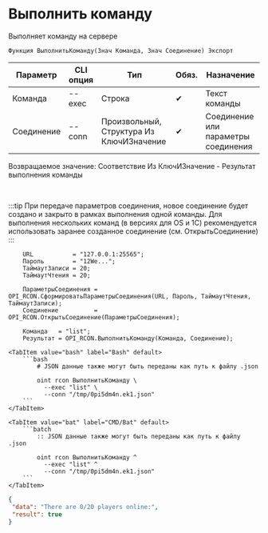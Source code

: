 ﻿---
sidebar_position: 2
description: Выполнить команду и другие функции для работы с RCON в Открытом пакете интеграций - бесплатной open-source библиотеке интеграций для 1С:Предприятие 8, OneScript и CLI
keywords: [1C, 1С, 1С:Предприятие, 1С:Предприятие 8.3, API, Интеграция, Сервисы, Обмен, OneScript, CLI, RCON]
---


# Выполнить команду
 Выполняет команду на сервере



`Функция ВыполнитьКоманду(Знач Команда, Знач Соединение) Экспорт`

  | Параметр | CLI опция | Тип | Обяз. | Назначение |
  |-|-|-|-|-|
  | Команда | --exec | Строка | &#x2714; | Текст команды |
  | Соединение | --conn | Произвольный, Структура Из КлючИЗначение | &#x2714; | Соединение или параметры соединения |

  
  Возвращаемое значение:   Соответствие Из КлючИЗначение - Результат выполнения команды

<br/>

:::tip
При передаче параметров соединения, новое соединение будет создано и закрыто в рамках выполнения одной команды. Для выполнения нескольких команд (в версиях для OS и 1С) рекомендуется использовать заранее созданное соединение (см. ОткрытьСоединение)
:::
<br/>



```bsl title="Пример использования для 1С:Предприятие/OneScript"
    URL           = "127.0.0.1:25565";
    Пароль        = "12We...";
    ТаймаутЗаписи = 20;
    ТаймаутЧтения = 20;

    ПараметрыСоединения = OPI_RCON.СформироватьПараметрыСоединения(URL, Пароль, ТаймаутЧтения, ТаймаутЗаписи);
    Соединение          = OPI_RCON.ОткрытьСоединение(ПараметрыСоединения);

    Команда   = "list";
    Результат = OPI_RCON.ВыполнитьКоманду(Команда, Соединение);
```
    

 <Tabs>
  
    <TabItem value="bash" label="Bash" default>
        ```bash
            # JSON данные также могут быть переданы как путь к файлу .json
            
            oint rcon ВыполнитьКоманду \
              --exec "list" \
              --conn "/tmp/0pi5dm4n.ek1.json"
        ```
    </TabItem>
  
    <TabItem value="bat" label="CMD/Bat" default>
        ```batch
            :: JSON данные также могут быть переданы как путь к файлу .json
            
            oint rcon ВыполнитьКоманду ^
              --exec "list" ^
              --conn "/tmp/0pi5dm4n.ek1.json"
        ```
    </TabItem>
</Tabs>


```json title="Результат"
{
 "data": "There are 0/20 players online:",
 "result": true
}
```
